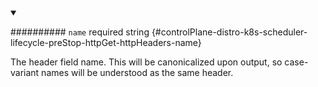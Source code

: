 
<details className="config-field" data-expandable="false" open>
<summary>

########## `name` <span className="config-field-required" data-required="false">required</span> <span className="config-field-type">string</span> <span className="config-field-default"></span> <span className="config-field-enum"></span> {#controlPlane-distro-k8s-scheduler-lifecycle-preStop-httpGet-httpHeaders-name}

The header field name.
This will be canonicalized upon output, so case-variant names will be understood as the same header.

</summary>



</details>
